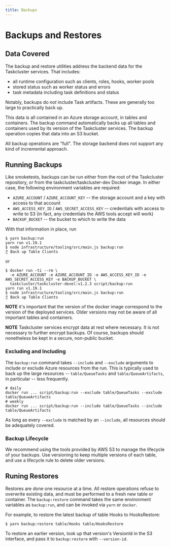 ```yaml
---
title: Backups
---
```


# Backups and Restores

## Data Covered

The backup and restore utilities address the backend data for the Taskcluster services.
That includes:

 * all runtime configuration such as clients, roles, hooks, worker pools
 * stored status such as worker status and errors
 * task metadata including task definitions and status

Notably, backups do *not* include Task artifacts.
These are generally too large to practically back up.

This data is all contained in an Azure storage account, in tables and containers.
The backup command automatically backs up all tables and containers used by its version of the Taskcluster services.
The backup operation copies that data into an S3 bucket.

All backup operations are "full".
The storage backend does not support any kind of incremental approach.

## Running Backups

Like smoketests, backups can be run either from the root of the Taskcluster repository, or from the taskcluster/taskcluster-dev Docker image.
In either case, the following environment variables are required:

* `AZURE_ACCOUNT` / `AZURE_ACCOUNT_KEY` -- the storage account and a key with access to that account
* `AWS_ACCESS_KEY_ID` / `AWS_SECRET_ACCESS_KEY` -- credentials with access to write to S3 (in fact, any credentials the AWS tools accept will work)
* `BACKUP_BUCKET` -- the bucket to which to write the data

With that information in place, run

```
$ yarn backup:run
yarn run v1.19.1
$ node infrastructure/tooling/src/main.js backup:run
⣟ Back up Table Clients
```

or

```
$ docker run -ti --rm \
  -e AZURE_ACCOUNT -e AZURE_ACCOUNT_ID -e AWS_ACCESS_KEY_ID -e AWS_SECRET_ACCESS_KEY -e BACKUP_BUCKET \
  taskcluster/taskcluster-devel:v1.2.3 script/backup:run
yarn run v1.19.1
$ node infrastructure/tooling/src/main.js backup:run
⣟ Back up Table Clients
```

**NOTE** it's important that the version of the docker image correspond to the version of the deployed services.
Older versions may not be aware of all important tables and containers.

**NOTE** Taskcluster services encrypt data at rest where necessary.
It is not necessary to further encrypt backups.
Of course, backups should nonetheless be kept in a secure, non-public bucket.

### Excluding and Including

The `backup:run` command takes `--include` and `--exclude` arguments to include or exclude Azure resources from the run.
This is typically used to back up the large resources -- `table/QueueTasks` and `table/QueueArtifacts`, in particular -- less frequently.

```
# daily
docker run ... script/backup:run --exclude table/QueueTasks --exclude table/QueueArtifacts
# weekly
docker run ... script/backup:run --include table/QueueTasks --include table/QueueArtifacts
```

As long as every `--exclude` is matched by an `--include`, all resources should be adequately covered.

### Backup Lifecycle

We recommend using the tools provided by AWS S3 to manage the lifecycle of your backups.
Use versioning to keep multiple versions of each table, and use a lifecycle rule to delete older versions.

## Runing Restores

Restores are done one resource at a time.
All restore operations refuse to overwrite existing data, and must be performed to a fresh new table or container.
The `backup:restore` command takes the same environment variables as `backup:run`, and can be invoked via `yarn` or `docker`.

For example, to restore the latest backup of table Hooks to HooksRestore:

```
$ yarn backup:restore table/Hooks table/HooksRestore
```

To restore an earlier version, look up that version's VersionId in the S3 interface, and pass it to `backup:restore` with `--version-id`.
